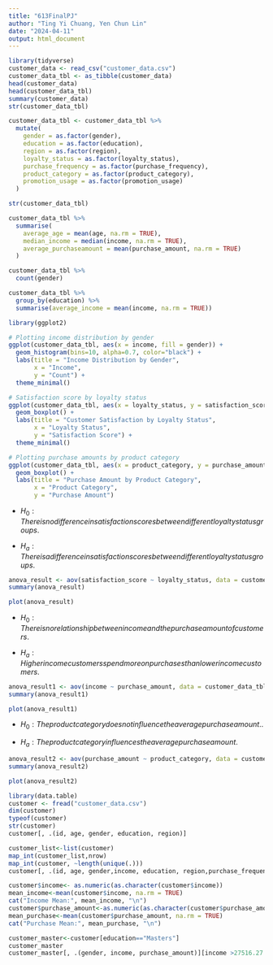 ```yaml
---
title: "613FinalPJ"
author: "Ting Yi Chuang, Yen Chun Lin"
date: "2024-04-11"
output: html_document
---
```



```r
library(tidyverse)
customer_data <- read_csv("customer_data.csv")
customer_data_tbl <- as_tibble(customer_data)
head(customer_data)
head(customer_data_tbl)
summary(customer_data)
str(customer_data_tbl)
```
```r
customer_data_tbl <- customer_data_tbl %>%
  mutate(
    gender = as.factor(gender),
    education = as.factor(education),
    region = as.factor(region),
    loyalty_status = as.factor(loyalty_status),
    purchase_frequency = as.factor(purchase_frequency),
    product_category = as.factor(product_category),
    promotion_usage = as.factor(promotion_usage)
  )

str(customer_data_tbl)
```
```r
customer_data_tbl %>%
  summarise(
    average_age = mean(age, na.rm = TRUE),
    median_income = median(income, na.rm = TRUE),
    average_purchaseamount = mean(purchase_amount, na.rm = TRUE)
  )

customer_data_tbl %>%
  count(gender)

customer_data_tbl %>%
  group_by(education) %>%
  summarise(average_income = mean(income, na.rm = TRUE))
```


```r
library(ggplot2)

# Plotting income distribution by gender
ggplot(customer_data_tbl, aes(x = income, fill = gender)) +
  geom_histogram(bins=10, alpha=0.7, color="black") +
  labs(title = "Income Distribution by Gender",
       x = "Income", 
       y = "Count") +
  theme_minimal()

# Satisfaction score by loyalty status
ggplot(customer_data_tbl, aes(x = loyalty_status, y = satisfaction_score, fill = loyalty_status)) +
  geom_boxplot() +
  labs(title = "Customer Satisfaction by Loyalty Status", 
       x = "Loyalty Status", 
       y = "Satisfaction Score") +
  theme_minimal()

# Plotting purchase amounts by product category
ggplot(customer_data_tbl, aes(x = product_category, y = purchase_amount, fill = product_category)) +
  geom_boxplot() +
  labs(title = "Purchase Amount by Product Category", 
       x = "Product Category", 
       y = "Purchase Amount")

```

- $H_0: There is no difference in satisfaction scores between different loyalty status groups.$

- $H_a: There is a difference in satisfaction scores between different loyalty status groups.$

```r
anova_result <- aov(satisfaction_score ~ loyalty_status, data = customer_data_tbl)
summary(anova_result)

plot(anova_result)
```
- $H_0: There is no relationship between income and the purchase amount of customers.$

- $H_a: Higher income customers spend more on purchases than lower income customers.$
```r
anova_result1 <- aov(income ~ purchase_amount, data = customer_data_tbl)
summary(anova_result1)

plot(anova_result1)
```

- $H_0: The product category does not influence the average purchase amount..$

- $H_a: The product category influences the average purchase amount.$

```r
anova_result2 <- aov(purchase_amount ~ product_category, data = customer_data_tbl)
summary(anova_result2)

plot(anova_result2)
```


```r
library(data.table)
customer <- fread("customer_data.csv")
dim(customer)
typeof(customer)
str(customer)
customer[, .(id, age, gender, education, region)]
```


```r
customer_list<-list(customer)
map_int(customer_list,nrow)
map_int(customer, ~length(unique(.)))
customer[, .(id, age, gender,income, education, region,purchase_frequency,purchase_amount)]
```


```r
customer$income<- as.numeric(as.character(customer$income))
mean_income<-mean(customer$income, na.rm = TRUE)
cat("Income Mean:", mean_income, "\n")
customer$purchase_amount<-as.numeric(as.character(customer$purchase_amount))
mean_purchase<-mean(customer$purchase_amount, na.rm = TRUE)
cat("Purchase Mean:", mean_purchase, "\n")
```


```r
customer_master<-customer[education=="Masters"]
customer_master
customer_master[, .(gender, income, purchase_amount)][income >27516.27 & purchase_amount > 9634.791 & gender == "Female"]
```



